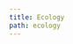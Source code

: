 ```yaml
---
title: Ecology
path: ecology
---
```

<?xml version="1.0" encoding="utf-8"?><style xmlns="http://purl.org/net/xbiblio/csl" class="in-text" default-locale="en-US" version="1.0" demote-non-dropping-particle="sort-only"><info><title>Ecology</title><id>http://www.zotero.org/styles/ecology</id><link href="http://www.zotero.org/styles/ecology" rel="self"/><link href="http://esapubs.org/esapubs/AuthorInstructions.htm" rel="documentation"/><author><name>Rintze Zelle</name><uri>http://twitter.com/rintzezelle</uri></author><category citation-format="author-date"/><category field="biology"/><issn>0012-9658</issn><updated>2015-07-27T08:57:33+00:00</updated><rights license="http://creativecommons.org/licenses/by-sa/3.0/">This work is licensed under a Creative Commons Attribution-ShareAlike 3.0 License</rights></info><macro name="container-contributors"><choose><if type="chapter paper-conference" match="any"><text term="in" suffix=" " font-style="italic"/><names variable="editor translator" delimiter=", "><name and="text" initialize-with=". " delimiter=", "/><label form="long" prefix=", " suffix="."/></names></if></choose></macro><macro name="secondary-contributors"><choose><if type="chapter paper-conference" match="none"><names variable="editor translator" delimiter=", " prefix=" (" suffix=")"><name and="text" initialize-with=". " delimiter=", "/><label form="short" prefix=", " text-case="capitalize-first"/></names></if></choose></macro><macro name="author"><names variable="author"><name name-as-sort-order="first" and="text" sort-separator=", " initialize-with=". " delimiter=", " delimiter-precedes-last="always"/><label prefix=", "/><substitute><names variable="editor"/><names variable="translator"/><text variable="title"/></substitute></names></macro><macro name="author-short"><names variable="author"><name form="short" and="text" delimiter=", " initialize-with=". "/><substitute><names variable="editor"/><names variable="translator"/><choose><if type="bill book graphic legal_case legislation motion_picture report song" match="any"><text variable="title" form="short" font-style="italic"/></if><else><text variable="title" form="short" quotes="true"/></else></choose></substitute></names></macro><macro name="access"><choose><if type="webpage"><text variable="URL"/></if></choose></macro><macro name="publisher"><group delimiter=", "><choose><if type="article-journal article-magazine" match="none"><text variable="genre"/><text variable="publisher"/><text variable="publisher-place"/></if></choose></group></macro><macro name="issued"><choose><if variable="issued"><group prefix=" " suffix="."><date variable="issued"><date-part name="year"/></date><choose><if type="article-journal bill book chapter graphic legal_case legislation motion_picture paper-conference report song" match="none"><date variable="issued"><date-part prefix=", " name="month"/><date-part prefix=" " name="day"/></date></if></choose></group></if><else><text prefix=" (" term="no date" suffix=")." form="short"/></else></choose></macro><macro name="issued-year"><choose><if variable="issued"><date variable="issued"><date-part name="year"/></date></if><else><text term="no date" form="short"/></else></choose></macro><macro name="edition"><choose><if type="bill book chapter graphic legal_case legislation motion_picture paper-conference report song" match="any"><choose><if is-numeric="edition"><number variable="edition" form="long-ordinal" text-case="capitalize-first"/><text term="edition" form="long" prefix=" " suffix="."/></if><else><text variable="edition" suffix="."/></else></choose></if></choose></macro><macro name="locators"><choose><if type="article-journal article-magazine article-newspaper" match="any"><text variable="container-title" prefix=". "/><text variable="volume" prefix=" "/><text variable="page" prefix=":"/></if><else-if type="bill book chapter graphic legal_case legislation motion_picture paper-conference report song" match="any"><group prefix=". " delimiter=" "><label variable="page" form="long" text-case="capitalize-first"/><text variable="page"/><text macro="container-contributors"/><text macro="secondary-contributors"/><text variable="container-title"/></group></else-if></choose></macro><macro name="citation-locator"><group><label variable="locator" form="short"/><text variable="locator" prefix=" "/></group></macro><citation et-al-min="3" et-al-use-first="1" disambiguate-add-year-suffix="true" collapse="year"><sort><key variable="issued"/><key macro="author"/></sort><layout prefix="(" suffix=")" delimiter=", "><group delimiter=" "><text macro="author-short"/><text macro="issued-year"/><text macro="citation-locator"/></group></layout></citation><bibliography hanging-indent="true" entry-spacing="0" line-spacing="2"><sort><key macro="author"/><key variable="issued"/></sort><layout suffix="."><text macro="author" suffix="."/><text macro="issued" suffix=" "/><text variable="title"/><text macro="locators"/><group delimiter=". " prefix=". "><text macro="edition"/><text macro="publisher"/><text macro="access"/></group></layout></bibliography></style>
